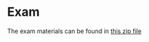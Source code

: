 # Exam

The exam materials can be found in [this zip file](https://github.com/emilyvertosick/Statistics-Course/blob/master/Exams/2025%20Exam.zip?raw=TRUE)